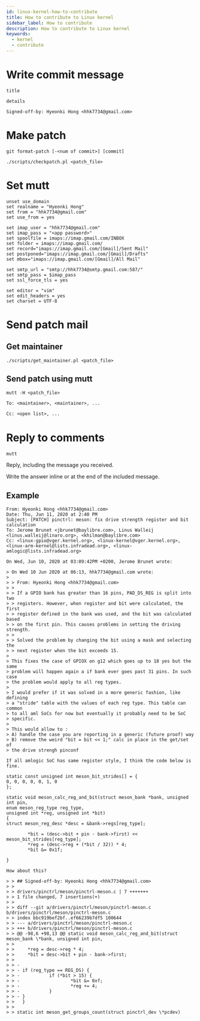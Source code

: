 ```yaml
---
id: linux-kernel-how-to-contribute
title: How to contribute to Linux kernel
sidebar_label: How to contribute
description: How to contribute to Linux kernel
keywords:
  - kernel
  - contribute
---
```


# Write commit message

```shell
title

details

Signed-off-by: Hyeonki Hong <hhk7734@gmail.com>
```

# Make patch

```shell
git format-patch [-<num of commit>] [commit]
```

```shell
./scripts/checkpatch.pl <patch_file>
```

# Set mutt

```shell title=".muttrc"
unset use_domain
set realname = "Hyeonki Hong"
set from = "hhk7734@gmail.com"
set use_from = yes

set imap_user = "hhk7734@gmail.com"
set imap_pass = "<app password>"
set spoolfile = imaps://imap.gmail.com/INBOX
set folder = imaps://imap.gmail.com/
set record="imaps://imap.gmail.com/[Gmail]/Sent Mail"
set postponed="imaps://imap.gmail.com/[Gmail]/Drafts"
set mbox="imaps://imap.gmail.com/[Gmail]/All Mail"

set smtp_url = "smtp://hhk7734@smtp.gmail.com:587/"
set smtp_pass = $imap_pass
set ssl_force_tls = yes

set editor = "vim"
set edit_headers = yes
set charset = UTF-8
```

# Send patch mail

## Get maintainer

```shell
./scripts/get_maintainer.pl <patch_file>
```

## Send patch using mutt

```shell
mutt -H <patch_file>
```

```txt
To: <maintainer>, <maintainer>, ...
```

```txt
Cc: <open list>, ...
```

# Reply to comments

```shell
mutt
```

Reply, including the message you received.

Write the answer inline or at the end of the included message.

## Example

```text
From: Hyeonki Hong <hhk7734@gmail.com>
Date: Thu, Jun 11, 2020 at 2:40 PM
Subject: [PATCH] pinctrl: meson: fix drive strength register and bit
calculation
To: Jerome Brunet <jbrunet@baylibre.com>, Linus Walleij <linus.walleij@linaro.org>, <khilman@baylibre.com>
Cc: <linux-gpio@vger.kernel.org>, <linux-kernel@vger.kernel.org>, <linux-arm-kernel@lists.infradead.org>, <linux-amlogic@lists.infradead.org>

On Wed, Jun 10, 2020 at 03:09:42PM +0200, Jerome Brunet wrote:

> On Wed 10 Jun 2020 at 06:13, hhk7734@gmail.com wrote:
>
> > From: Hyeonki Hong <hhk7734@gmail.com>
> >
> > If a GPIO bank has greater than 16 pins, PAD_DS_REG is split into two
> > registers. However, when register and bit were calculated, the first
> > register defined in the bank was used, and the bit was calculated based
> > on the first pin. This causes problems in setting the driving strength.
> >
> > Solved the problem by changing the bit using a mask and selecting the
> > next register when the bit exceeds 15.
>
> This fixes the case of GPIOX on g12 which goes up to 18 yes but the same
> problem will happen again a if bank ever goes past 31 pins. In such case
> the problem would apply to all reg types.
>
> I would prefer if it was solved in a more generic fashion, like defining
> a "stride" table with the values of each reg type. This table can common
> to all aml SoCs for now but eventually it probably need to be SoC
> specific.
>
> This would allow to :
> A) handle the case you are reporting in a generic (future proof) way
> B) remove the weird "bit = bit << 1;" calc in place in the get/set of
> the drive strengh pinconf

If all amlogic SoC has same register style, I think the code below is fine.

static const unsigned int meson_bit_strides[] = {
0, 0, 0, 0, 0, 1, 0
};

static void meson_calc_reg_and_bit(struct meson_bank *bank, unsigned int pin,
enum meson_reg_type reg_type,
unsigned int *reg, unsigned int *bit)
{
struct meson_reg_desc *desc = &bank->regs[reg_type];

        *bit = (desc->bit + pin - bank->first) << meson_bit_strides[reg_type];
        *reg = (desc->reg + (*bit / 32)) * 4;
        *bit &= 0x1f;

}

How about this?

> > ## Signed-off-by: Hyeonki Hong <hhk7734@gmail.com>
> >
> > drivers/pinctrl/meson/pinctrl-meson.c | 7 +++++++
> > 1 file changed, 7 insertions(+)
> >
> > diff --git a/drivers/pinctrl/meson/pinctrl-meson.c b/drivers/pinctrl/meson/pinctrl-meson.c
> > index bbc919bef2bf..ef66239b7df5 100644
> > --- a/drivers/pinctrl/meson/pinctrl-meson.c
> > +++ b/drivers/pinctrl/meson/pinctrl-meson.c
> > @@ -98,6 +98,13 @@ static void meson_calc_reg_and_bit(struct meson_bank \*bank, unsigned int pin,
> >
> >     *reg = desc->reg * 4;
> >     *bit = desc->bit + pin - bank->first;
> >
> > -
> > - if (reg_type == REG_DS) {
> > -           if (*bit > 15) {
> > -                   *bit &= 0xf;
> > -                   *reg += 4;
> > -           }
> > - }
> >   }
> >
> > static int meson_get_groups_count(struct pinctrl_dev \*pcdev)
```
